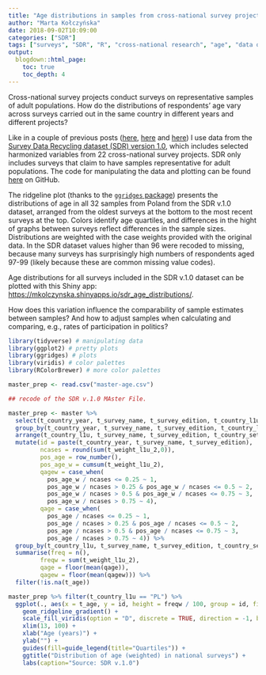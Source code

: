 ```yaml
---
title: "Age distributions in samples from cross-national survey projects"
author: "Marta Kołczyńska"
date: 2018-09-02T10:09:00
categories: ["SDR"]
tags: ["surveys", "SDR", "R", "cross-national research", "age", "data quality", "shiny"]
output: 
  blogdown::html_page:
    toc: true
    toc_depth: 4
---
```


Cross-national survey projects conduct surveys on representative samples of adult populations.
How do the distributions of respondents' age vary across surveys carried out in the same country in different years and different projects?

Like in a couple of previous posts ([here](https://martakolczynska.com/post/sdr-exploration/), [here](https://martakolczynska.com/post/education-sdr-oecd/) and [here](https://martakolczynska.com/post/sdr-demonstrations-multiplets/)) I use data from the [Survey Data Recycling dataset (SDR) version 1.0](https://dataverse.harvard.edu/dataset.xhtml?persistentId=doi:10.7910/DVN/VWGF5Q), which includes selected harmonized variables from 22 cross-national survey projects. SDR only includes surveys that claim to have samples representative for adult populations. The code for manipulating the data and plotting can be found [here]() on GitHub.

The ridgeline plot (thanks to the [`ggridges` package](https://github.com/clauswilke/ggridges)) presents the distributions of age in all 32 samples from Poland from the SDR v.1.0 dataset, arranged from the oldest surveys at the bottom to the most recent surveys at the top. Colors identify age quartiles, and differences in the hight of graphs between surveys reflect differences in the sample sizes. Distributions are weighted with the case weights provided with the original data. In the SDR dataset values higher than 96 were recoded to missing, because many surveys has surprisingly high numbers of respondents aged 97-99 (likely because these are common missing value codes).

Age distributions for all surveys included in the SDR v.1.0 dataset can be plotted with this Shiny app: [https://mkolczynska.shinyapps.io/sdr_age_distributions/](https://mkolczynska.shinyapps.io/sdr_age_distributions/).

How does this variation influence the comparability of sample estimates between samples? And how to adjust samples when calculating and comparing, e.g., rates of participation in politics?

```r
library(tidyverse) # manipulating data
library(ggplot2) # pretty plots
library(ggridges) # plots
library(viridis) # color palettes
library(RColorBrewer) # more color palettes

master_prep <- read.csv("master-age.csv")

```

```r
## recode of the SDR v.1.0 MAster File.

master_prep <- master %>%
  select(t_country_year, t_survey_name, t_survey_edition, t_country_l1u, t_country_set, t_age, t_weight_l1u_2) %>%
  group_by(t_country_year, t_survey_name, t_survey_edition, t_country_l1u, t_country_set) %>%
  arrange(t_country_l1u, t_survey_name, t_survey_edition, t_country_set, t_country_year, t_age) %>%
  mutate(id = paste(t_country_year, t_survey_name, t_survey_edition),
         ncases = round(sum(t_weight_l1u_2,0)),
         pos_age = row_number(),
         pos_age_w = cumsum(t_weight_l1u_2),
         qagew = case_when(
           pos_age_w / ncases <= 0.25 ~ 1,
           pos_age_w / ncases > 0.25 & pos_age_w / ncases <= 0.5 ~ 2,
           pos_age_w / ncases > 0.5 & pos_age_w / ncases <= 0.75 ~ 3,
           pos_age_w / ncases > 0.75 ~ 4),
         qage = case_when(
           pos_age / ncases <= 0.25 ~ 1,
           pos_age / ncases > 0.25 & pos_age / ncases <= 0.5 ~ 2,
           pos_age / ncases > 0.5 & pos_age / ncases <= 0.75 ~ 3,
           pos_age / ncases > 0.75 ~ 4)) %>% 
  group_by(t_country_l1u, t_survey_name, t_survey_edition, t_country_set, t_country_year, t_age) %>%
  summarise(freq = n(),
         freqw = sum(t_weight_l1u_2),
         qage = floor(mean(qage)),
         qagew = floor(mean(qagew))) %>%
  filter(!is.na(t_age))
```


```r

master_prep %>% filter(t_country_l1u == "PL") %>% 
  ggplot(., aes(x = t_age, y = id, height = freqw / 100, group = id, fill = factor(qagew))) + 
    geom_ridgeline_gradient() +
    scale_fill_viridis(option = "D", discrete = TRUE, direction = -1, begin = 0.4, end = 0.98) +
    xlim(13, 100) +
    xlab("Age (years)") + 
    ylab("") +
    guides(fill=guide_legend(title="Quartiles")) + 
    ggtitle("Distribution of age (weighted) in national surveys") +
    labs(caption="Source: SDR v.1.0") 

```


